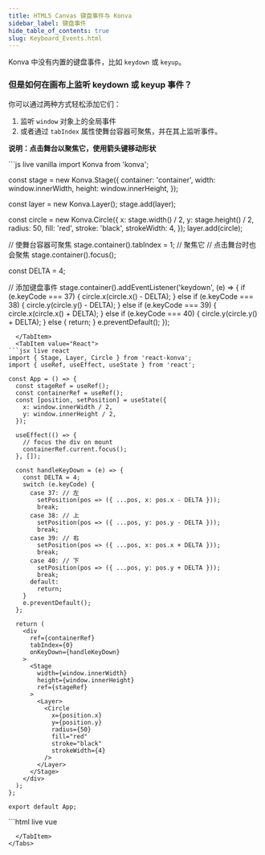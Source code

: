 ```yaml
---
title: HTML5 Canvas 键盘事件与 Konva
sidebar_label: 键盘事件
hide_table_of_contents: true
slug: Keyboard_Events.html
---
```


Konva 中没有内置的键盘事件，比如 `keydown` 或 `keyup`。

### 但是如何在画布上监听 keydown 或 keyup 事件？

你可以通过两种方式轻松添加它们：

1. 监听 `window` 对象上的全局事件
2. 或者通过 `tabIndex` 属性使舞台容器可聚焦，并在其上监听事件。

**说明：点击舞台以聚焦它，使用箭头键移动形状**


<Tabs>
  <TabItem value="Vanilla" default>
```js live vanilla
import Konva from 'konva';

const stage = new Konva.Stage({
  container: 'container',
  width: window.innerWidth,
  height: window.innerHeight,
});

const layer = new Konva.Layer();
stage.add(layer);

const circle = new Konva.Circle({
  x: stage.width() / 2,
  y: stage.height() / 2,
  radius: 50,
  fill: 'red',
  stroke: 'black',
  strokeWidth: 4,
});
layer.add(circle);

// 使舞台容器可聚焦
stage.container().tabIndex = 1;
// 聚焦它
// 点击舞台时也会聚焦
stage.container().focus();

const DELTA = 4;

// 添加键盘事件
stage.container().addEventListener('keydown', (e) => {
  if (e.keyCode === 37) {
    circle.x(circle.x() - DELTA);
  } else if (e.keyCode === 38) {
    circle.y(circle.y() - DELTA);
  } else if (e.keyCode === 39) {
    circle.x(circle.x() + DELTA);
  } else if (e.keyCode === 40) {
    circle.y(circle.y() + DELTA);
  } else {
    return;
  }
  e.preventDefault();
});
```
  </TabItem>
  <TabItem value="React">
```jsx live react
import { Stage, Layer, Circle } from 'react-konva';
import { useRef, useEffect, useState } from 'react';

const App = () => {
  const stageRef = useRef();
  const containerRef = useRef();
  const [position, setPosition] = useState({
    x: window.innerWidth / 2,
    y: window.innerHeight / 2,
  });

  useEffect(() => {
    // focus the div on mount
    containerRef.current.focus();
  }, []);

  const handleKeyDown = (e) => {
    const DELTA = 4;
    switch (e.keyCode) {
      case 37: // 左
        setPosition(pos => ({ ...pos, x: pos.x - DELTA }));
        break;
      case 38: // 上
        setPosition(pos => ({ ...pos, y: pos.y - DELTA }));
        break;
      case 39: // 右
        setPosition(pos => ({ ...pos, x: pos.x + DELTA }));
        break;
      case 40: // 下
        setPosition(pos => ({ ...pos, y: pos.y + DELTA }));
        break;
      default:
        return;
    }
    e.preventDefault();
  };

  return (
    <div
      ref={containerRef}
      tabIndex={0}
      onKeyDown={handleKeyDown}
    >
      <Stage
        width={window.innerWidth}
        height={window.innerHeight}
        ref={stageRef}
      >
        <Layer>
          <Circle
            x={position.x}
            y={position.y}
            radius={50}
            fill="red"
            stroke="black"
            strokeWidth={4}
          />
        </Layer>
      </Stage>
    </div>
  );
};

export default App;
```
  </TabItem>
  <TabItem value="Vue">
```html live vue
<template>
  <div
    ref="containerRef"
    tabindex="0"
    @keydown="handleKeyDown"
  >
    <v-stage :config="stageSize" ref="stageRef">
      <v-layer>
        <v-circle :config="circleConfig" />
      </v-layer>
    </v-stage>
  </div>
</template>

<script setup>
import { ref, onMounted, computed } from 'vue';

const stageRef = ref(null);
const containerRef = ref(null);
const position = ref({
  x: window.innerWidth / 2,
  y: window.innerHeight / 2,
});

const stageSize = {
  width: window.innerWidth,
  height: window.innerHeight
};

const circleConfig = computed(() => ({
  x: position.value.x,
  y: position.value.y,
  radius: 50,
  fill: 'red',
  stroke: 'black',
  strokeWidth: 4
}));

onMounted(() => {
  // focus the div on mount
  containerRef.value.focus();
});

const focusDiv = () => {
  containerRef.value.focus();
};

const handleKeyDown = (e) => {
  const DELTA = 4;
  switch (e.keyCode) {
    case 37: // 左
      position.value.x -= DELTA;
      break;
    case 38: // 上
      position.value.y -= DELTA;
      break;
    case 39: // 右
      position.value.x += DELTA;
      break;
    case 40: // 下
      position.value.y += DELTA;
      break;
    default:
      return;
  }
  e.preventDefault();
};
</script>
```
  </TabItem>
</Tabs>